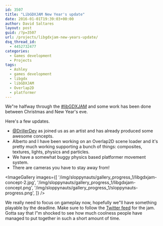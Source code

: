 ```yaml
---
id: 3507
title: "LibGDXJAM New Year's update"
date: 2016-01-01T19:39:03+00:00
author: David Saltares
layout: post
guid: /?p=3507
url: /projects/libgdxjam-new-years-update/
dsq_thread_id:
  - 4452732477
categories:
  - Games development
  - Projects
tags:
  - Ashley
  - games development
  - libgdx
  - libGDXJAM
  - Overlap2D
  - platformer
---
```


We"re halfway through the [#libGDXJAM](https://twitter.com/search?src=typd&q=libgdxjam) and some work has been done between Christmas and New Year's eve.

Here's a few updates.

- [@DrillerDev](https://twitter.com/DrillerDev) as joined us as an artist and has already produced some awesome concepts.
- Alberto and I have been working on an Overlap2D scene loader and it's pretty much working supporting a bunch of things: composites, textures, lights, physics and particles.
- We have a somewhat buggy physics based platformer movement system.
- There are cameras you have to stay away from!

<ImageGallery
  images={[
    '/img/sloppynauts/gallery_progress_1/libgdxjam-concept-2.jpg',
    '/img/sloppynauts/gallery_progress_1/libgdxjam-concept.png',
    '/img/sloppynauts/gallery_progress_1/sloppynauts-progress.png',
  ]}
/>

We really need to focus on gameplay now, hopefully we"ll have something playable by the deadline. Make sure to follow the [Twitter feed](https://twitter.com/search?src=typd&q=libgdxjam) for the jam. Gotta say that I"m shocked to see how much coolness people have managed to put together in such a short amount of time.
